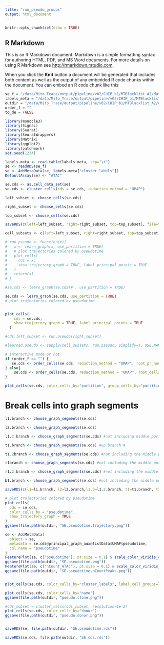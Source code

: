 ```yaml
---
title: "run_pseudo_groups"
output: html_document
---
```


```r
knitr::opts_chunk$set(echo = TRUE)
```

## R Markdown

This is an R Markdown document. Markdown is a simple formatting syntax for authoring HTML, PDF, and MS Word documents. For more details on using R Markdown see <http://rmarkdown.rstudio.com>.

When you click the **Knit** button a document will be generated that includes both content as well as the output of any embedded R code chunks within the document. You can embed an R code chunk like this:

```r
se_f = "/data/Mito_Trace/output/pipeline/v02/CHIP_b1/MTBlacklist_A2/data/merged/MT/cellr_True/numread_200/filters/minC10_minR50_topN0_hetT0.001_hetC10_hetCount5_bq20/mgatk/vireoIn/clones/variants_init/knn/kparam_30/gff_A2_black/annotation_clones/SE.rds"
labels_meta = "/data/Mito_Trace/output/pipeline/v02/CHIP_b1/MTBlacklist_A2/data/merged/MT/cellr_True/numread_200/filters/minC10_minR50_topN0_hetT0.001_hetC10_hetCount5_bq20/mgatk/vireoIn/clones/variants_init/knn/kparam_30/gff_A2_black/annotation_clones/se_cells_meta_labels.tsv"
outdir = "/data/Mito_Trace/output/pipeline/v02/CHIP_b1/MTBlacklist_A2/data/merged/MT/cellr_True/numread_200/filters/minC10_minR50_topN0_hetT0.001_hetC10_hetCount5_bq20/mgatk/vireoIn/clones/variants_init/knn/kparam_30/gff_A2_black/annotation_clones/pseudotime"
order_f = ""
to_de = FALSE
```

```r
library(monocle3)
library(Signac)
library(Seurat)
library(SeuratWrappers)
library(Matrix)
library(ggplot2)
library(patchwork)
set.seed(1234)
```


```r
labels.meta <- read.table(labels_meta, sep="\t")
se <- readRDS(se_f)
se <- AddMetaData(se, labels.meta["cluster_labels"])
DefaultAssay(se) <- "ATAC"

se.cds <- as.cell_data_set(se)
se.cds <- cluster_cells(cds = se.cds, reduction_method = "UMAP")
```

```r
left_subset <- choose_cells(se.cds)
```

```r
right_subset <- choose_cells(se.cds)
```

```r
top_subset <- choose_cells(se.cds)
```

```r
saveRDS(c(left=left_subset, right=right_subset, top=top_subset), file=file.path(outdir, "cell_groups.RDS"))
```

```r
cell_subsets <- c(left=left_subset, right=right_subset, top=top_subset)
```


```r
# run.pseudo <- function(x){
#   x <- learn_graph(x, use_partition = TRUE)
#   # plot trajectories colored by pseudotime
#   plot_cells(
#     cds = x,
#     show_trajectory_graph = TRUE, label_principal_points = TRUE
#   )
#   return(x)
# }
```

```r
#se.cds <- learn_graph(se.cds)# , use_partition = TRUE)

se.cds <- learn_graph(se.cds, use_partition = TRUE)
# plot trajectories colored by pseudotime


plot_cells(
    cds = se.cds,
    show_trajectory_graph = TRUE, label_principal_points = TRUE
  )

#cds.left_subset <- run.pseudo(right_subset)
```

```r
#learned.pseudo <- sapply(cell_subsets, run.pseudo, simplify=T, USE.NAMES = F)
```

```r
# interactive mode or not
if (order_f == "") {
   se.cds <- order_cells(se.cds, reduction_method = "UMAP", root_pr_nodes = c('Y_168','Y_157', 'Y_127', 'Y_114'))
} else{
    se.cds <- order_cells(se.cds, reduction_method = "UMAP", root_cells = hsc)
}
```

```r
plot_cells(se.cds, color_cells_by="partition", group_cells_by="partition")
```


# Break cells into graph segments
```r
l1.branch <- choose_graph_segments(se.cds)
```
```r
l2.branch <- choose_graph_segments(se.cds)
```

```r
l1.2.branch <- choose_graph_segments(se.cds) #not including middle portion
```

```r
t1.branch <- choose_graph_segments(se.cds) #up branch 4
```

```r
t1.2branch <- choose_graph_segments(se.cds) #not including the middle portion
```

```r
r1branch <- choose_graph_segments(se.cds) #not including the middle portion
```

```r
r1.2.branch <- choose_graph_segments(se.cds) #not including the middle portion
```

```r
b1.branch <- choose_graph_segments(se.cds) #not including the middle portion
```


```r
saveRDS(c(l1=l1.branch, l2=l2.branch,l1.2=l1.2.branch, t1=t1.branch, t1.2=t1.2branch, r1=r1branch, r1.2=r1.2.branch, b1=b1.branch), file=file.path(outdir, "cell_branches.rds"))

```


```r
# plot trajectories colored by pseudotime
plot_cells(
  cds = se.cds,
  color_cells_by = "pseudotime",
  show_trajectory_graph = TRUE
)
ggsave(file.path(outdir, "SE.pseudotime.trajectory.png"))

se <- AddMetaData(
  object = se,
  metadata = se.cds@principal_graph_aux@listData$UMAP$pseudotime,
  col.name = "pseudotime"
)
FeaturePlot(se, c("pseudotime"), pt.size = 0.1) & scale_color_viridis_c()
ggsave(file.path(outdir, "SE.pseudotime.png"))
FeaturePlot(se, c("nCount_ATAC"), pt.size = 0.1) & scale_color_viridis_c()
ggsave(file.path(outdir, "SE.pseudotime.nCountPeaks.png"))


plot_cells(se.cds, color_cells_by="cluster_labels", label_cell_groups=TRUE)

plot_cells(se.cds, color_cells_by="name")
ggsave(file.path(outdir, "pseudo.clone.png"))

#cds_subset = cluster_cells(cds_subset, resolution=1e-2)
plot_cells(se.cds, color_cells_by="donor")
ggsave(file.path(outdir, "pseudo.donor.png"))


saveRDS(se, file.path(outdir, "SE.pseudotime.rds"))

saveRDS(se.cds, file.path(outdir, "SE.cds.rds"))
```


